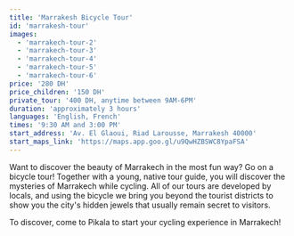 ```yaml
---
title: 'Marrakesh Bicycle Tour'
id: 'marrakesh-tour'
images:
  - 'marrakech-tour-2'
  - 'marrakech-tour-3'
  - 'marrakech-tour-4'
  - 'marrakech-tour-5'
  - 'marrakech-tour-6'
price: '280 DH'
price_children: '150 DH'
private_tour: '400 DH, anytime between 9AM-6PM'
duration: 'approximately 3 hours'
languages: 'English, French'
times: '9:30 AM and 3:00 PM'
start_address: 'Av. El Glaoui, Riad Larousse, Marrakesh 40000'
start_maps_link: 'https://maps.app.goo.gl/u9QwHZBSWC8YpaFSA'
---
```


Want to discover the beauty of Marrakech in the most fun way? Go on a bicycle tour! Together with a young, native tour guide, you will discover the mysteries of Marrakech while cycling. All of our tours are developed by locals, and using the bicycle we bring you beyond the tourist districts to show you the city's hidden jewels that usually remain secret to visitors.

To discover, come to Pikala to start your cycling experience in Marrakech!

